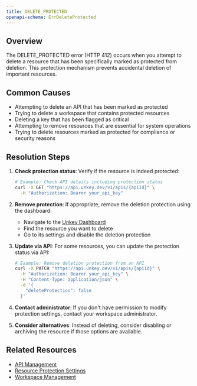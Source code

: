 ```yaml
---
title: DELETE_PROTECTED
openapi-schema: ErrDeleteProtected
---
```


## Overview
The DELETE_PROTECTED error (HTTP 412) occurs when you attempt to delete a resource that has been specifically marked as protected from deletion. This protection mechanism prevents accidental deletion of important resources.

## Common Causes
- Attempting to delete an API that has been marked as protected
- Trying to delete a workspace that contains protected resources
- Deleting a key that has been flagged as critical
- Attempting to remove resources that are essential for system operations
- Trying to delete resources marked as protected for compliance or security reasons

## Resolution Steps
1. **Check protection status**: Verify if the resource is indeed protected:
   ```bash
   # Example: Check API details including protection status
   curl -X GET "https://api.unkey.dev/v1/apis/{apiId}" \
     -H "Authorization: Bearer your_api_key"
   ```

2. **Remove protection**: If appropriate, remove the deletion protection using the dashboard:
   - Navigate to the [Unkey Dashboard](https://app.unkey.com)
   - Find the resource you want to delete
   - Go to its settings and disable the deletion protection

3. **Update via API**: For some resources, you can update the protection status via API:
   ```bash
   # Example: Remove deletion protection from an API
   curl -X PATCH "https://api.unkey.dev/v1/apis/{apiId}" \
     -H "Authorization: Bearer your_api_key" \
     -H "Content-Type: application/json" \
     -d '{
       "deleteProtection": false
     }'
   ```

4. **Contact administrator**: If you don't have permission to modify protection settings, contact your workspace administrator.

5. **Consider alternatives**: Instead of deleting, consider disabling or archiving the resource if those options are available.

## Related Resources
- [API Management](/api-reference/apis/delete)
- [Resource Protection Settings](/workspaces/security)
- [Workspace Management](/workspaces/overview)
